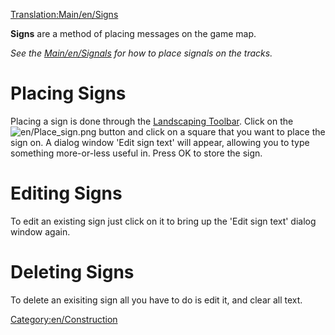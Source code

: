 [[Translation:Main/en/Signs]]

'''Signs''' are a method of placing messages on the game map. 

''See the [[Main/en/Signals]] for how to place signals on the tracks.''


=Placing Signs=
Placing a sign is done through the [[Main/en/Landscaping|Landscaping Toolbar]]. Click on the [[File:en/Place sign.png]] button and click on a square that you want to place the sign on. A dialog window 'Edit sign text' will appear, allowing you to type something more-or-less useful in. Press OK to store the sign.

=Editing Signs=
To edit an existing sign just click on it to bring up the 'Edit sign text' dialog window again.

=Deleting Signs=
To delete an exisiting sign all you have to do is edit it, and clear all text.

[[Category:en/Construction]]